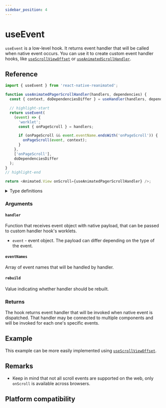 ```yaml
---
sidebar_position: 4
---
```


# useEvent

`useEvent` is a low-level hook. It returns event handler that will be called when native event occurs. You can use it to create custom event handler hooks, like [`useScrollViewOffset`](/docs/scroll/useScrollViewOffset/) or [`useAnimatedScrollHandler`](/docs/scroll/useAnimatedScrollHandler/).

## Reference

```js
import { useEvent } from 'react-native-reanimated';

function useAnimatedPagerScrollHandler(handlers, dependencies) {
  const { context, doDependenciesDiffer } = useHandler(handlers, dependencies);

  // highlight-start
  return useEvent(
    (event) => {
      'worklet';
      const { onPageScroll } = handlers;

      if (onPageScroll && event.eventName.endsWith('onPageScroll')) {
        onPageScroll(event, context);
      }
    },
    ['onPageScroll'],
    doDependenciesDiffer
  );
}
// highlight-end

return <Animated.View onScroll={useAnimatedPagerScrollHandler} />;
```

<details>
<summary>Type definitions</summary>

```typescript
function useEvent<
  Event extends object,
  Context extends Record<string, unknown> = never
>(
  handler: EventHandler<Event, Context>,
  eventNames?: string[],
  rebuild?: boolean
): EventHandlerProcessed<Event, Context>;

type EventHandler<
  Event extends object,
  Context extends Record<string, unknown> = never
> = (event: ReanimatedEvent<Event>, context?: Context) => void;

type EventHandlerProcessed<
  Event extends object,
  Context extends Record<string, unknown> = never
> = (event: Event, context?: Context) => void;
```

</details>

### Arguments

#### `handler`

Function that receives event object with native payload, that can be passed to custom handler hook's worklets.

- `event` - event object.
  The payload can differ depending on the type of the event.

#### `eventNames` <Optional/>

Array of event names that will be handled by handler.

#### `rebuild` <Optional/>

Value indicating whether handler should be rebuilt.

### Returns

The hook returns event handler that will be invoked when native event is dispatched. That handler may be connected to multiple components and will be invoked for each one's specific events.

## Example


<InteractiveExample src={useEventSrc} component={useEvent} />

This example can be more easily implemented using [`useScrollViewOffset`](/docs/scroll/useScrollViewOffset/).

## Remarks

- Keep in mind that not all scroll events are supported on the web, only `onScroll` is available across browsers.

## Platform compatibility

<PlatformCompatibility android ios web />
